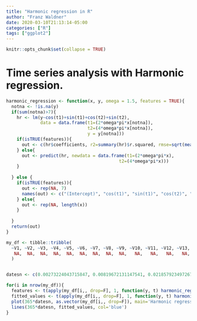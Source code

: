 ```yaml
---
title: "Harmonic regression in R"
author: "Franz Waldner"
date: 2020-03-10T21:13:14-05:00
categories: ["R"]
tags: ["ggplot2"]
---
```


```r
knitr::opts_chunk$set(collapse = TRUE)
```

# Time series analysis with Harmonic regression.



```r
harmonic_regression <- function(x, y, omega = 1.5, features = TRUE){
  notna <- !is.na(y)
  if(sum(notna)>7){
    hr <- lm(y~cos(t1)+sin(t1)+cos(t2)+sin(t2),
             data = data.frame(t1=(2*omega*pi*x[notna]),
                               t2=(4*omega*pi*x[notna]),
                               y = y[notna]))
    if(isTRUE(features)){
      out <- c(hr$coefficients, r2=summary(hr)$r.squared, rmse=sqrt(mean(hr$residuals^2)))
    } else{
      out <- predict(hr, newdata = data.frame(t1=(2*omega*pi*x),
                                           t2=(4*omega*pi*x)))
    }
    
  } else {
    if(isTRUE(features)){
      out <- rep(NA, 7)
      names(out) <- c("(Intercept)", "cos(t1)", "sin(t1)", "cos(t2)", "sin(t2)", "r2", 'rmse')
    } else{
      out <- rep(NA, length(x))
    }
    
  }
  return(out)
}

my_df <- tibble::tribble(
  ~V1, ~V2, ~V3, ~V4, ~V5, ~V6, ~V7, ~V8, ~V9, ~V10, ~V11, ~V12, ~V13,             ~V14, ~V15, ~V16, ~V17, ~V18, ~V19,             ~V20, ~V21, ~V22, ~V23, ~V24, ~V25,             ~V26, ~V27, ~V28, ~V29,             ~V30, ~V31,             ~V32, ~V33, ~V34, ~V35, ~V36, ~V37, ~V38, ~V39, ~V40, ~V41, ~V42, ~V43, ~V44, ~V45,             ~V46, ~V47, ~V48, ~V49, ~V50,             ~V51, ~V52, ~V53,             ~V54, ~V55, ~V56, ~V57,             ~V58, ~V59, ~V60, ~V61, ~V62,             ~V63, ~V64,             ~V65,             ~V66, ~V67, ~V68, ~V69, ~V70, ~V71,           ~V72, ~V73, ~V74, ~V75, ~V76, ~V77, ~V78,             ~V79, ~V80,             ~V81,             ~V82,             ~V83,             ~V84,             ~V85, ~V86,             ~V87, ~V88, ~V89,             ~V90,             ~V91,             ~V92,             ~V93, ~V94, ~V95,             ~V96,             ~V97, ~V98,             ~V99,            ~V100,            ~V101, ~V102, ~V103, ~V104, ~V105, ~V106, ~V107, ~V108, ~V109, ~V110, ~V111, ~V112, ~V113, ~V114,            ~V115, ~V116, ~V117,            ~V118,            ~V119, ~V120,            ~V121, ~V122,            ~V123, ~V124, ~V125, ~V126, ~V127, ~V128, ~V129, ~V130,           ~V131, ~V132,            ~V133,            ~V134,            ~V135,          ~V136, ~V137, ~V138, ~V139,            ~V140, ~V141, ~V142, ~V143, ~V144, ~V145,            ~V146,            ~V147, ~V148,           ~V149, ~V150, ~V151, ~V152, ~V153, ~V154, ~V155, ~V156, ~V157, ~V158, ~V159, ~V160,            ~V161, ~V162,            ~V163, ~V164, ~V165, ~V166,
   NA,  NA,  NA,  NA,  NA,  NA,  NA,  NA,  NA,   NA,   NA,   NA,   NA, 1.48216653829096,   NA,   NA,   NA,   NA,   NA, 1.24911450688682,   NA,   NA,   NA,   NA,   NA, 1.45056502867895,   NA,   NA,   NA, 1.23014006916854,   NA, 1.24532237896582,   NA,   NA,   NA,   NA,   NA,   NA,   NA,   NA,   NA,   NA,   NA,   NA,   NA, 1.88199521839492,   NA,   NA,   NA,   NA, 2.10054345707944,   NA,   NA, 1.83253024150385,   NA,   NA,   NA, 5.19339597443748,   NA,   NA,   NA,   NA, 1.89731059539977,   NA, 2.84412164937942, 4.06749537944894,   NA,   NA,   NA,   NA,   NA, 3.621451279079,   NA,   NA,   NA,   NA,   NA,   NA, 6.57007071768822,   NA, 7.10487800401495, 6.88302725289065, 6.85176465246504, 7.82025267652664, 7.00930178965539,   NA, 6.72103969944041,   NA,   NA, 7.02398050556565, 6.47368456701343, 6.54708554076975, 7.08235258127992,   NA,   NA, 5.83511785637706, 6.26726045636714,   NA, 6.90697655882818, 5.36907194956341, 4.12521429205394,    NA,    NA,    NA,    NA,    NA,    NA,    NA,    NA,    NA,    NA,    NA,    NA,    NA, 3.52661610139872,    NA,    NA, 2.74310345979281, 2.94899813104431,    NA, 2.65265092550992,    NA, 2.91111102701285,    NA,    NA,    NA,    NA,    NA,    NA,    NA, 1.5504925457495,    NA, 2.48229321828197, 2.46166673092793, 1.94811303514143, 2.207920680088,    NA,    NA,    NA, 2.10866137593329,    NA,    NA,    NA,    NA,    NA, 1.64426232321437, 1.71712547928938,    NA, 1.5305466617965,    NA,    NA,    NA,    NA,    NA,    NA,    NA,    NA,    NA,    NA,    NA, 1.85158162142947,    NA, 2.20496893547635,    NA,    NA,    NA
  )


datesn <- c(0.00273224043715847, 0.00819672131147541, 0.0218579234972678, 0.0218579234972678, 0.0355191256830601, 0.040983606557377, 0.046448087431694, 0.0546448087431694, 0.0628415300546448, 0.0655737704918033, 0.0765027322404372, 0.0819672131147541, 0.0901639344262295, 0.0901639344262295, 0.0956284153005464, 0.103825136612022, 0.109289617486339, 0.117486338797814, 0.122950819672131, 0.131147540983607, 0.133879781420765, 0.136612021857924, 0.144808743169399, 0.150273224043716, 0.153005464480874, 0.158469945355191, 0.163934426229508, 0.172131147540984, 0.177595628415301, 0.185792349726776, 0.191256830601093, 0.19672131147541, 0.199453551912568, 0.204918032786885, 0.221311475409836, 0.226775956284153, 0.23224043715847, 0.240437158469945, 0.240437158469945, 0.245901639344262, 0.254098360655738, 0.259562841530055, 0.265027322404372, 0.26775956284153, 0.273224043715847, 0.281420765027322, 0.284153005464481, 0.295081967213115, 0.300546448087432, 0.308743169398907, 0.308743169398907, 0.314207650273224, 0.327868852459016, 0.341530054644809, 0.352459016393443, 0.363387978142077, 0.368852459016393, 0.371584699453552, 0.377049180327869, 0.382513661202186, 0.390710382513661, 0.396174863387978, 0.396174863387978, 0.404371584699454, 0.415300546448087, 0.418032786885246, 0.423497267759563, 0.431693989071038, 0.437158469945355, 0.439890710382514, 0.445355191256831, 0.450819672131148, 0.459016393442623, 0.459016393442623, 0.46448087431694, 0.472677595628415, 0.478142076502732, 0.483606557377049, 0.486338797814208, 0.491803278688525, 0.5, 0.502732240437158, 0.505464480874317, 0.513661202185792, 0.519125683060109, 0.527322404371585, 0.527322404371585, 0.532786885245902, 0.540983606557377, 0.546448087431694, 0.546448087431694, 0.554644808743169, 0.568306010928962, 0.57103825136612, 0.573770491803279, 0.581967213114754, 0.587431693989071, 0.590163934426229, 0.595628415300546, 0.601092896174863, 0.609289617486339, 0.614754098360656, 0.614754098360656, 0.622950819672131, 0.628415300546448, 0.633879781420765, 0.636612021857924, 0.64207650273224, 0.650273224043716, 0.658469945355191, 0.663934426229508, 0.677595628415301, 0.677595628415301, 0.683060109289617, 0.691256830601093, 0.69672131147541, 0.702185792349727, 0.710382513661202, 0.718579234972678, 0.721311475409836, 0.724043715846995, 0.73224043715847, 0.737704918032787, 0.745901639344262, 0.745901639344262, 0.759562841530055, 0.765027322404372, 0.765027322404372, 0.773224043715847, 0.778688524590164, 0.786885245901639, 0.789617486338798, 0.792349726775956, 0.800546448087432, 0.806010928961749, 0.808743169398907, 0.814207650273224, 0.827868852459016, 0.833333333333333, 0.833333333333333, 0.841530054644809, 0.846994535519126, 0.852459016393443, 0.855191256830601, 0.860655737704918, 0.868852459016393, 0.87431693989071, 0.882513661202186, 0.887978142076503, 0.896174863387978, 0.896174863387978, 0.901639344262295, 0.909836065573771, 0.915300546448087, 0.920765027322404, 0.923497267759563, 0.92896174863388, 0.937158469945355, 0.939890710382514, 0.950819672131147, 0.956284153005464, 0.96448087431694, 0.969945355191257, 0.978142076502732, 0.983606557377049, 0.991803278688525)

for(i in nrow(my_df)){
  features <- t(apply(my_df[i,, drop=F], 1, function(y, t) harmonic_regression(t, y, features=TRUE), t=datesn))
  fitted_values <- t(apply(my_df[i,, drop=F], 1, function(y, t) harmonic_regression(t, y, features=FALSE), t=datesn))
  plot(365*datesn, as.vector(my_df[i,, drop=F]), main='Harmonic regression (n=2, omega=1.5)', xlab='Day of year', ylab='GCVI')
  lines(365*datesn, fitted_values, col='blue')
}


```
